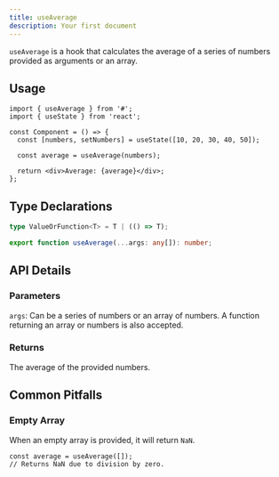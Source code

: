 ```yaml
---
title: useAverage
description: Your first document
---
```


`useAverage` is a hook that calculates the average of a series of numbers provided as arguments or an array.

## Usage

```tsx
import { useAverage } from '#';
import { useState } from 'react';

const Component = () => {
  const [numbers, setNumbers] = useState([10, 20, 30, 40, 50]);

  const average = useAverage(numbers);

  return <div>Average: {average}</div>;
};
```

## Type Declarations

```typescript
type ValueOrFunction<T> = T | (() => T);

export function useAverage(...args: any[]): number;
```

## API Details

### Parameters

`args`: Can be a series of numbers or an array of numbers. A function returning an array or numbers is also accepted.

### Returns

The average of the provided numbers.

## Common Pitfalls

### Empty Array

When an empty array is provided, it will return `NaN`.

```tsx
const average = useAverage([]);
// Returns NaN due to division by zero.
```
